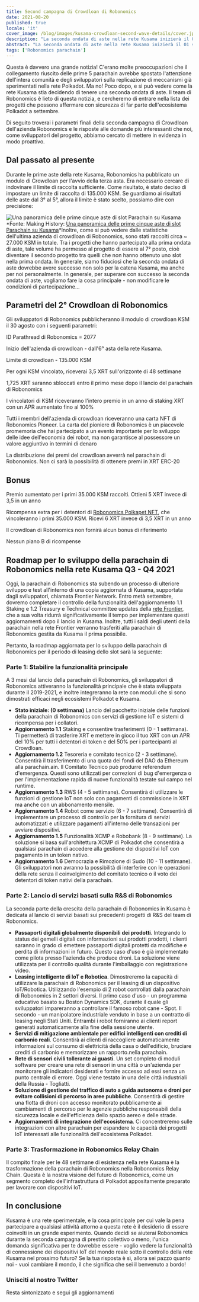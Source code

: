 ```yaml
---
title: Second campagna di Crowdloan di Robonomics
date: 2021-08-20
published: true
locale: 'it'
cover_image: /blog/images/kusama-crowdloan-second-wave-details/cover.jpg
description: "La seconda ondata di aste nella rete Kusama inizierà il 01 settembre 2021. Robonomics parteciperà all'asta per lo slot a partire dal primo giorno della seconda ondata. Dai un'occhiata ai dettagli"
abstract: "La seconda ondata di aste nella rete Kusama inizierà il 01 settembre 2021. Robonomics parteciperà all'asta per lo slot a partire dal primo giorno della seconda ondata."
tags: ['Robonomics parachain']
---
```


Questa è davvero una grande notizia! C'erano molte preoccupazioni che il collegamento riuscito delle prime 5 parachain avrebbe spostato l'attenzione dell'intera comunità e degli sviluppatori sulla replicazione di meccanismi già sperimentati nella rete Polkadot. Ma no! Poco dopo, e si può vedere come la rete Kusama stia decidendo di tenere una seconda ondata di aste. Il team di Robonomics è lieto di questa notizia, e cercheremo di entrare nella lista dei progetti che possono affermare con sicurezza di far parte dell'ecosistema Polkadot a settembre.

Di seguito troverai i parametri finali della seconda campagna di Crowdloan dell'azienda Robonomics e le risposte alle domande più interessanti che noi, come sviluppatori del progetto, abbiamo cercato di mettere in evidenza in modo proattivo.

## Dal passato al presente

Durante le prime aste della rete Kusama, Robonomics ha pubblicato un modulo di Crowdloan per l'avvio della terza asta. Era necessario cercare di indovinare il limite di raccolta sufficiente. Come risultato, è stato deciso di impostare un limite di raccolta di 135.000 KSM. Se guardiamo ai risultati delle aste dal 3° al 5°, allora il limite è stato scelto, possiamo dire con precisione:

![Una panoramica delle prime cinque aste di slot Parachain su Kusama](/blog/images/kusama-crowdloan-second-wave-details/auctions-on-kusama-overview.png)
*Fonte: Making History: [Una panoramica delle prime cinque aste di slot Parachain su Kusama](https://polkadot.network/making-history-an-overview-of-the-first-five-parachain-slot-auctions-on-kusama/)*Inoltre, come si può vedere dalle statistiche dell'ultima azienda di crowdloan di Robonomics, sono stati raccolti circa ~ 27.000 KSM in totale. Tra i progetti che hanno partecipato alla prima ondata di aste, tale volume ha permesso al progetto di essere al 7° posto, cioè diventare il secondo progetto tra quelli che non hanno ottenuto uno slot nella prima ondata. In generale, siamo fiduciosi che la seconda ondata di aste dovrebbe avere successo non solo per la catena Kusama, ma anche per noi personalmente. In generale, per superare con successo la seconda ondata di aste, vogliamo fare la cosa principale - non modificare le condizioni di partecipazione...

## Parametri del 2° Crowdloan di Robonomics

Gli sviluppatori di Robonomics pubblicheranno il modulo di crowdloan KSM il 30 agosto con i seguenti parametri:

<section class="animate-inside grid-3">

<TextCard>

ID Parathread di Robonomics = 2077

</TextCard>

<TextCard>

Inizio dell'azienda di crowdloan - dall'6° asta della rete Kusama.

</TextCard>

<TextCard>

Limite di crowdloan - 135.000 KSM

</TextCard>

<TextCard>

Per ogni KSM vincolato, riceverai 3,5 XRT sull'orizzonte di 48 settimane

</TextCard>

<TextCard>

1,725 XRT saranno sbloccati entro il primo mese dopo il lancio del parachain di Robonomics

</TextCard>

<TextCard>

I vincolatori di KSM riceveranno l'intero premio in un anno di staking XRT con un APR aumentato fino al 100%

</TextCard>

</section>

<section class="animate-inside">

<TextCard>

Tutti i membri dell'azienda di crowdloan riceveranno una carta NFT di Robonomics Pioneer. La carta del pioniere di Robonomics è un piacevole promemoria che hai partecipato a un evento importante per lo sviluppo delle idee dell'economia dei robot, ma non garantisce al possessore un valore aggiuntivo in termini di denaro

</TextCard>

<TextCard>

La distribuzione dei premi del crowdloan avverrà nel parachain di Robonomics. Non ci sarà la possibilità di ottenere premi in XRT ERC-20

</TextCard>

</section>

## Bonus

<section class="animate-inside grid-2">

<TextCard>

Premio aumentato per i primi 35.000 KSM raccolti. Ottieni 5 XRT invece di 3,5 in un anno 

</TextCard>

<TextCard>

Ricompensa extra per i detentori di [Robonomics Polkapet NFT](https://opensea.io/assets/0x8cb813bf27dc744fc5fb6ba7515504de45d39e08/24), che vincoleranno i primi 35.000 KSM. Ricevi 6 XRT invece di 3,5 XRT in un anno

</TextCard>

<TextCard>

Il crowdloan di Robonomics non fornirà alcun bonus di riferimento

</TextCard>

<TextCard>

Nessun piano B di ricompense

</TextCard>

</section>

## Roadmap per lo sviluppo della parachain di Robonomics nella rete Kusama Q3 - Q4 2021

Oggi, la parachain di Robonomics sta subendo un processo di ulteriore sviluppo e test all'interno di una copia aggiornata di Kusama, supportata dagli sviluppatori, chiamata Frontier Network. Entro metà settembre, dovremo completare il controllo della funzionalità dell'aggiornamento 1.1 Staking e 1.2 Treasury e Technical committee updates della [rete Frontier](/blog/robonomics-frontier/), che a sua volta ridurrà significativamente il tempo per implementare questi aggiornamenti dopo il lancio in Kusama. Inoltre, tutti i saldi degli utenti della parachain nella rete Frontier verranno trasferiti alla parachain di Robonomics gestita da Kusama il prima possibile.

Pertanto, la roadmap aggiornata per lo sviluppo della parachain di Robonomics per il periodo di leasing dello slot sarà la seguente:

<TextCard>

### Parte 1: Stabilire la funzionalità principale

A 3 mesi dal lancio della parachain di Robonomics, gli sviluppatori di Robonomics attiveranno la funzionalità principale che è stata sviluppata durante il 2019-2021, e inoltre integreranno la rete con moduli che si sono dimostrati efficaci negli ecosistemi Polkadot e Kusama.

* **Stato iniziale: (0 settimana)** Lancio del pacchetto iniziale delle funzioni della parachain di Robonomics con servizi di gestione IoT e sistemi di ricompensa per i collatori.
* **Aggiornamento 1.1** Staking e consentire trasferimenti (0 - 1 settimana). Ti permetterà di trasferire XRT e mettere in gioco il tuo XRT con un APR del 10% per tutti i detentori di token e del 50% per i partecipanti al Crowdloan.
* **Aggiornamento 1.2** Tesoreria e comitato tecnico (2 - 3 settimane). Consentirà il trasferimento di una quota dei fondi del DAO da Ethereum alla parachain.ain. Il Comitato Tecnico può produrre referendum d'emergenza. Questi sono utilizzati per correzioni di bug d'emergenza o per l'implementazione rapida di nuove funzionalità testate sul campo nel runtime.
* **Aggiornamento 1.3** RWS (4 - 5 settimane). Consentirà di utilizzare le funzioni di gestione IoT non solo con pagamenti di commissione in XRT ma anche con un abbonamento mensile.
* **Aggiornamento 1.4** Robot come servizio (6 - 7 settimane). Consentirà di implementare un processo di controllo per la fornitura di servizi automatizzati e utilizzare pagamenti all'interno delle transazioni per avviare dispositivi.
* **Aggiornamento 1.5** Funzionalità XCMP e Robobank (8 - 9 settimane). La soluzione si basa sull'architettura XCMP di Polkadot che consentirà a qualsiasi parachain di accedere alla gestione dei dispositivi IoT con pagamento in un token nativo.
* **Aggiornamento 1.6** Democrazia e Rimozione di Sudo (10 - 11 settimane). Gli sviluppatori non avranno la possibilità di interferire con le operazioni della rete senza il coinvolgimento del comitato tecnico o il voto dei detentori di token nativi della parachain.

</TextCard>

<TextCard>

### Parte 2: Lancio di servizi basati sulla R&S di Robonomics

La seconda parte della crescita della parachain di Robonomics in Kusama è dedicata al lancio di servizi basati sui precedenti progetti di R&S del team di Robonomics.

* **Passaporti digitali globalmente disponibili dei prodotti**. Integrando lo status dei gemelli digitali con informazioni sui prodotti prodotti, i clienti saranno in grado di emettere passaporti digitali protetti da modifiche e perdita di informazioni in futuro. Questo caso d'uso è già implementato come pilota presso l'azienda che produce droni. La soluzione viene utilizzata per il controllo qualità durante l'imballaggio con registrazione video.
* **Leasing intelligente di IoT e Robotica**. Dimostreremo la capacità di utilizzare la parachain di Robonomics per il leasing di un dispositivo IoT/Robotica. Utilizzando l'esempio di 2 robot controllati dalla parachain di Robonomics in 2 settori diversi. Il primo caso d'uso - un programma educativo basato su Boston Dynamics SDK, durante il quale gli sviluppatori impareranno a controllare il famoso robot cane - Spot. Il secondo - un manipolatore industriale venduto in base a un contratto di leasing negli Stati Uniti. Entrambi i robot forniranno ai clienti report generati automaticamente alla fine della sessione utente.
* **Servizi di mitigazione ambientale per edifici intelligenti con crediti di carbonio reali**. Consentirà ai clienti di raccogliere automaticamente informazioni sul consumo di elettricità della casa o dell'edificio, bruciare crediti di carbonio e memorizzare un rapporto.nella parachain.
* **Rete di sensori civili tollerante ai guasti**. Un set completo di moduli software per creare una rete di sensori in una città o un'azienda per monitorare gli indicatori desiderati e fornire accesso ad essi senza un punto centrale di errore. Oggi viene testato in una delle città industriali della Russia - Togliatti.
* **Soluzione di gestione del traffico di auto a guida autonoma e droni per evitare collisioni di percorso in aree pubbliche**. Consentirà di gestire una flotta di droni con accesso monitorato pubblicamente ai cambiamenti di percorso per le agenzie pubbliche responsabili della sicurezza locale e dell'efficienza dello spazio aereo e delle strade.
* **Aggiornamenti di integrazione dell'ecosistema**. Ci concentreremo sulle integrazioni con altre parachain per espandere le capacità dei progetti IoT interessati alle funzionalità dell'ecosistema Polkadot.

</TextCard>

<TextCard>

### Parte 3: Trasformazione in Robonomics Relay Chain

Il compito finale per le 48 settimane di esistenza nella rete Kusama è la trasformazione della parachain di Robonomics nella Robonomics Relay Chain. Questa è la nostra visione del futuro di Robonomics, come un segmento completo dell'infrastruttura di Polkadot appositamente preparato per lavorare con dispositivi IoT.

</TextCard>

## In conclusione

Kusama è una rete sperimentale, e la cosa principale per cui vale la pena partecipare a qualsiasi attività attorno a questa rete è il desiderio di essere coinvolti in un grande esperimento. Quando decidi se aiuterai Robonomics durante la seconda campagna di prestito collettivo o meno, l'unica domanda significativa per te dovrebbe essere - voglio vedere la funzionalità di connessione dei dispositivi IoT del mondo reale sotto il controllo della rete Kusama nel prossimo futuro? Se la tua risposta è sì, allora sei pazzo quanto noi - vuoi cambiare il mondo, il che significa che sei il benvenuto a bordo!

<TextCard icon="/icons/icon-notification.png" link="https://twitter.com/AIRA_Robonomics">

### Unisciti al nostro Twitter

Resta sintonizzato e segui gli aggiornamenti

</TextCard>